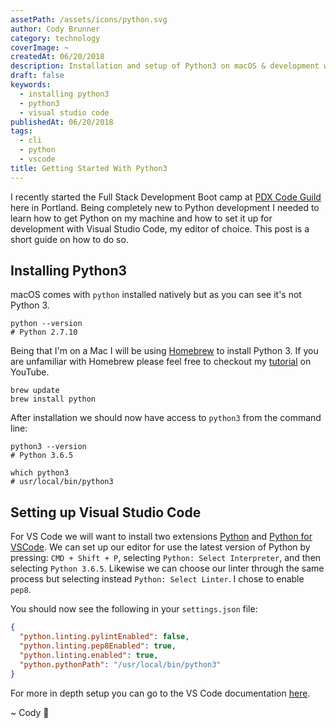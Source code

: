 ```yaml
---
assetPath: /assets/icons/python.svg
author: Cody Brunner
category: technology
coverImage: ~
createdAt: 06/20/2018
description: Installation and setup of Python3 on macOS & development with Visual Studio Code.
draft: false
keywords:
  - installing python3
  - python3
  - visual studio code
publishedAt: 06/20/2018
tags:
  - cli
  - python
  - vscode
title: Getting Started With Python3
---
```


I recently started the Full Stack Development Boot camp at [PDX Code Guild](https://pdxcodeguild.com/) here in Portland. Being completely new to Python development I needed to learn how to get Python on my machine and how to set it up for development with Visual Studio Code, my editor of choice. This post is a short guide on how to do so.

## Installing Python3

macOS comes with `python` installed natively but as you can see it's not Python 3.

```shell
python --version
# Python 2.7.10
```

Being that I'm on a Mac I will be using [Homebrew](https://brew.sh/) to install Python 3. If you are unfamiliar with Homebrew please feel free to checkout my [tutorial](https://youtu.be/71LqoDuVMBw) on YouTube.

```shell
brew update
brew install python
```

After installation we should now have access to `python3` from the command line:

```shell
python3 --version
# Python 3.6.5

which python3
# usr/local/bin/python3
```

## Setting up Visual Studio Code

For VS Code we will want to install two extensions [Python](https://marketplace.visualstudio.com/items?itemName=ms-python.python#review-details) and [Python for VSCode](https://marketplace.visualstudio.com/items?itemName=tht13.python#review-details). We can set up our editor for use the latest version of Python by pressing: `CMD + Shift + P`, selecting `Python: Select Interpreter`, and then selecting `Python 3.6.5`. Likewise we can choose our linter through the same process but selecting instead `Python: Select Linter`. I chose to enable `pep8`.

You should now see the following in your `settings.json` file:

```json:settings.json
{
  "python.linting.pylintEnabled": false,
  "python.linting.pep8Enabled": true,
  "python.linting.enabled": true,
  "python.pythonPath": "/usr/local/bin/python3"
}
```

For more in depth setup you can go to the VS Code documentation [here](https://code.visualstudio.com/docs/languages/python).

<div class="text-center">~ Cody 🚀</div>
